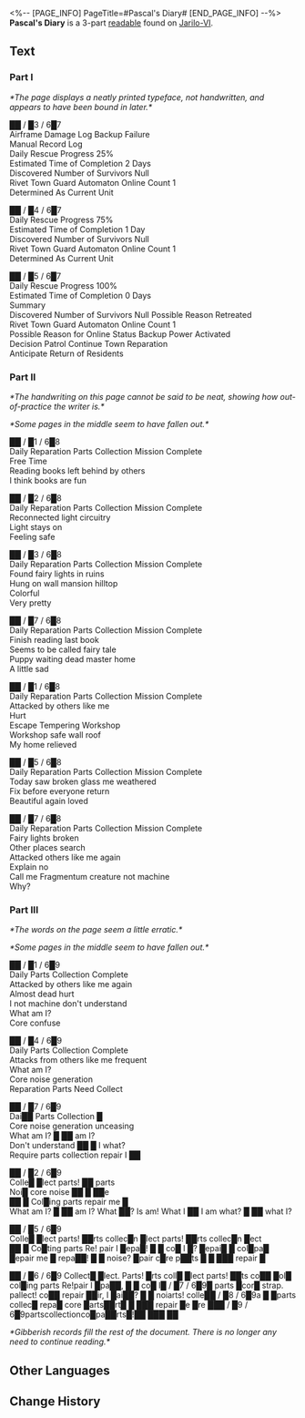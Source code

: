 <%-- [PAGE_INFO]
PageTitle=#Pascal's Diary#
[END_PAGE_INFO] --%>
{{Readable Infobox
|id           = 146
|partIds      = 190297;190298;190299
|title        = 
|image        = Item Jarilo-VI Readable 2.png
|world        = Jarilo-VI
|parts        = 3
|author       = <!--to be added-->
|description  = It appears to be a memo left behind by an automaton. The dates in it have faded to the point of being unable to read.
|part1        = Part I
|source1      = {{cx|Source missing}}
|part2        = Part II
|source2      = {{cx|Source missing}}
|part3        = Part III
|source3      = {{cx|Source missing}}
|characters   = 
|factions     = 
}}
'''Pascal's Diary''' is a 3-part [[readable]] found on [[Jarilo-VI]].
<!--
==Location==
{{Map Embed|<map name>|<marker id>}}
-->
==Text==
===Part I===
''*The page displays a neatly printed typeface, not handwritten, and appears to have been bound in later.*''

██ / █3 / 6█7<br />Airframe  Damage  Log  Backup  Failure<br />Manual  Record  Log<br />Daily  Rescue Progress  25%<br />Estimated Time of Completion  2  Days<br />Discovered  Number of Survivors  Null<br />Rivet Town Guard Automaton  Online Count  1<br />Determined As  Current Unit

██ / █4 / 6█7<br />Daily  Rescue Progress  75%<br />Estimated Time of Completion  1  Day<br />Discovered  Number of Survivors  Null<br />Rivet Town Guard Automaton  Online Count  1<br />Determined As  Current Unit

██ / █5 / 6█7<br />Daily  Rescue Progress  100%<br />Estimated Time of Completion  0  Days<br />Summary<br />Discovered  Number of Survivors  Null  Possible Reason  Retreated<br />Rivet Town Guard Automaton  Online Count  1<br />Possible  Reason for  Online Status  Backup Power Activated<br />Decision  Patrol  Continue  Town Reparation<br />Anticipate  Return of  Residents

===Part II===
''*The handwriting on this page cannot be said to be neat, showing how out-of-practice the writer is.*''

''*Some pages in the middle seem to have fallen out.*''

██ / █1 / 6█8<br />Daily  Reparation  Parts Collection  Mission  Complete<br />Free  Time<br />Reading  books  left  behind  by  others<br />I  think  books  are  fun

██ / █2 / 6█8<br />Daily  Reparation  Parts Collection  Mission  Complete<br />Reconnected  light  circuitry<br />Light  stays  on<br />Feeling  safe

██ / █3 / 6█8<br />Daily  Reparation  Parts Collection  Mission  Complete<br />Found  fairy lights  in ruins<br />Hung  on wall  mansion  hilltop<br />Colorful<br />Very  pretty

██ / █7 / 6█8<br />Daily  Reparation  Parts Collection  Mission  Complete<br />Finish  reading  last book<br />Seems to be  called  fairy tale<br />Puppy  waiting  dead  master  home<br />A little  sad

██ / █1 / 6█8<br />Daily  Reparation  Parts Collection  Mission  Complete<br />Attacked  by  others like me<br />Hurt<br />Escape  Tempering  Workshop<br />Workshop  safe  wall  roof<br />My home  relieved

██ / █5 / 6█8<br />Daily  Reparation  Parts Collection  Mission  Complete<br />Today  saw  broken glass  me  weathered<br />Fix  before  everyone  return<br />Beautiful  again  loved

██ / █7 / 6█8<br />Daily  Reparation  Parts Collection  Mission  Complete<br />Fairy lights  broken<br />Other places  search<br />Attacked  others like me  again<br />Explain  no<br />Call me  Fragmentum creature  not  machine<br />Why?

===Part III===
''*The words on the page seem a little erratic.*''

''*Some pages in the middle seem to have fallen out.*''

██ / █1 / 6█9<br />Daily  Parts Collection  Complete<br />Attacked by  others like me  again<br />Almost  dead  hurt<br />I  not  machine  don't understand<br />What  am I?<br />Core  confuse

██ / █4 / 6█9<br />Daily  Parts Collection  Complete<br />Attacks from  others like me  frequent<br />What  am I?<br />Core  noise  generation<br />Reparation  Parts  Need  Collect

██ / █7 / 6█9<br />Dai██  Parts Collection  █<br />Core  noise  generation  unceasing<br />What  am I? █  ██  am I?<br />Don't understand  ██  █  I  what?<br />Require  parts collection  repair  I ██

██ / █2 / 6█9<br />Colle█  █lect parts!  ██ parts<br />Noi█  core  noise  ██  █  ██e<br />██  █  Col█ing parts  repair  me  █<br />What  am I?  █  ██  am I? What  ██? Is am! What I ██ I  am what?  █  ██ what I?

██ / █5 / 6█9<br />Colle█  █lect parts!  ██rts collec█n  █lect parts!  ██rts collec█n  █ect<br />██  █  Co█ting parts  Re! pair  I  █epa█! █  █ co█  I  █? █epai█  █  col█pa█<br />█epair me  █  repa██! █  █  noise?  █pair c█re  p██ts  █  █  ███  repair  █

██ / █6 / 6█9 Collect█  █lect. Parts!  █rts coll█  █lect parts! ██ts co██  █ol█  col█ing parts Re!pair  I  █pa██, █  █  co█  I█  / █7  /  6█9█ parts █cor█ strap. pallect!  co██  repair  ██ir, I  █ai██? █  █  noiarts! colle██ / █8  /  6█9a  █  █parts collec█ repa█ core █arts██rt█  █  ███  repair  █e █re  ███  /  █9  /  6█9partscollectionco█pa██rts█!██  ███  ██

''*Gibberish records fill the rest of the document. There is no longer any need to continue reading.*''

<!--
==Trivia==
* 
-->
==Other Languages==
{{Other Languages
|en   = Pascal's Diary
|zhs  = 帕斯卡的日志
|zht  = 帕斯卡的日誌
|ja   = パスカルの日記
|ko   = 파스칼의 일지
|es   = Diario de Pascal
|fr   = Journal de Pascal
|ru   = Дневник Паскаля
|th   = ไดอารี่ของ Pascal
|vi   = Nhật Ký Pascal
|de   = Pascals Tagebuch
|id   = Buku Harian Pascal
|pt   = Diário de Pascal
}}

==Change History==
{{Change History|1.0}}